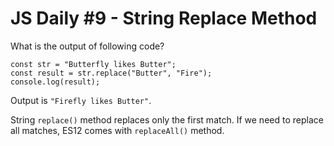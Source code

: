 
<Layout>
<SEO title="JS Daily #9 - String Replace Method" />
<JSLayout>

# JS Daily #9 - String Replace Method

What is the output of following code?

```javascript{numberLines: true}
const str = "Butterfly likes Butter";
const result = str.replace("Butter", "Fire");
console.log(result);
```

<Divider />

Output is `"Firefly likes Butter"`.

String `replace()` method replaces only the first match. If we need to replace all matches, ES12 comes with `replaceAll()` method.

</JSLayout>
</Layout>
